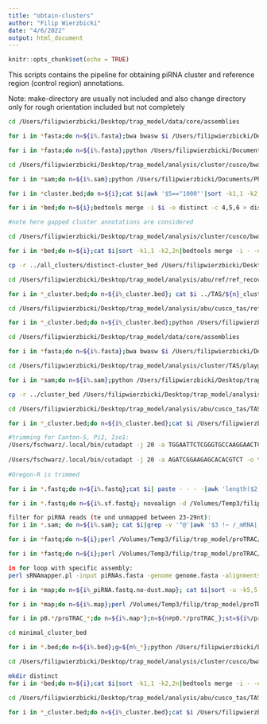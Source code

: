 ```yaml
---
title: "obtain-clusters"
author: "Filip Wierzbicki"
date: "4/6/2022"
output: html_document
---
```


```r
knitr::opts_chunk$set(echo = TRUE)
```

This scripts contains the pipeline for obtaining piRNA cluster and reference region (control region) annotations.

Note:
make-directory are usually not included and also change directory only for rough orientation included but not completely



```bash

cd /Users/filipwierzbicki/Desktop/trap_model/data/core/assemblies

for i in *fasta;do n=${i%.fasta};bwa bwasw $i /Users/filipwierzbicki/Desktop/AssembTech/cusco/resources/neighboring_flanks-mixed_240719.fasta > /Users/filipwierzbicki/Desktop/trap_model/analysis/cluster/cusco/bwasw/map/${n}.sam;done

for i in *fasta;do n=${i%.fasta};python /Users/filipwierzbicki/Documents/PhD_Project/Bioinformatics/cuscoquality-code/find-polyN.py --fasta $i > /Users/filipwierzbicki/Desktop/trap_model/analysis/cluster/cusco/bwasw/polyn/${n}.polyn;done

cd /Users/filipwierzbicki/Desktop/trap_model/analysis/cluster/cusco/bwasw/map

for i in *sam;do n=${i%.sam};python /Users/filipwierzbicki/Documents/PhD_Project/Bioinformatics/cuscoquality-code/cusco.py --sam $i --pic /Users/filipwierzbicki/Desktop/AssembTech/cusco/resources/mixed_flanks_mainChr_230719 --polyn ../polyn/${n}.polyn --output-cb ../cluster_bed/${n}_cluster.bed > ../cusco/${n}.cusco;done

for i in *cluster.bed;do n=${i};cat $i|awk '$5=="1000"'|sort -k1,1 -k2,2n > gapless/${n};done

for i in *bed;do n=${i};bedtools merge -i $i -o distinct -c 4,5,6 > distinct/${n};done
```



```bash

#note here gapped cluster annotations are considered 

cd /Users/filipwierzbicki/Desktop/trap_model/analysis/cluster/cusco/bwasw/cluster_bed

for i in *bed;do n=${i};cat $i|sort -k1,1 -k2,2n|bedtools merge -i - -o distinct -c 4,5,6 > ../all_clusters/distinct-cluster_bed/${n};done

cp -r ../all_clusters/distinct-cluster_bed /Users/filipwierzbicki/Desktop/trap_model/analysis/abu/ref/ref_recover/combine/gapped_cusco-distinct

cd /Users/filipwierzbicki/Desktop/trap_model/analysis/abu/ref/ref_recover/combine/gapped_cusco-distinct

for i in *_cluster.bed;do n=${i%_cluster.bed}; cat $i ../TAS/${n}_cluster.bed|sort -k1,1 -k2,2n|bedtools merge -i - -o distinct -c 4,5,6 > /Users/filipwierzbicki/Desktop/trap_model/analysis/abu/cusco_tas/ref_recover/combined-distinct/$i;done

cd /Users/filipwierzbicki/Desktop/trap_model/analysis/abu/cusco_tas/ref_recover/combined-distinct

for i in *_cluster.bed;do n=${i%_cluster.bed};python /Users/filipwierzbicki/Desktop/trap_model/scripts/reference_recover.py --clu $i --hel /Users/filipwierzbicki/Desktop/trap_model/analysis/abu/ref/ref_recover/helper_files/${n}_contigs.txt --polyn /Users/filipwierzbicki/Desktop/trap_model/analysis/abu/ref/ref_recover/polyn/${n}.polyn > ../ref_bed/${n}_ref.bed;done
```



```bash
cd /Users/filipwierzbicki/Desktop/trap_model/data/core/assemblies

for i in *fasta;do n=${i%.fasta};bwa bwasw $i /Users/filipwierzbicki/Desktop/trap_model/analysis/cluster/TAS/playground/first_genes/first_genes.fasta > /Users/filipwierzbicki/Desktop/trap_model/analysis/cluster/TAS/playground/first_genes/${n}.sam;done

cd /Users/filipwierzbicki/Desktop/trap_model/analysis/cluster/TAS/playground/first_genes/bwasw

for i in *sam;do n=${i%.sam};python /Users/filipwierzbicki/Desktop/trap_model/scripts/TAS_recover.py --sam $i --polyn ../polyn/${n}.polyn --fai ../fai/${n}.fasta.fai > ../cluster_bed/${n}_cluster.bed;done

cp -r ../cluster_bed /Users/filipwierzbicki/Desktop/trap_model/analysis/abu/cusco_tas/TAS_cluster_bed

cd /Users/filipwierzbicki/Desktop/trap_model/analysis/abu/cusco_tas/TAS_cluster_bed

for i in *_cluster.bed;do n=${i%_cluster.bed};cat $i /Users/filipwierzbicki/Desktop/trap_model/analysis/cluster/cusco/bwasw/cluster_bed/gapless/distinct/$i|sort -k1,1 -k2,2n|bedtools merge -i - -o distinct -c 4,5,6 > ../combined-distinct/$i;done
```




```bash
#trimming for Canton-S, Pi2, Iso1:
/Users/fschwarz/.local/bin/cutadapt -j 20 -a TGGAATTCTCGGGTGCCAAGGAACTCCAGTCACCATTTTATCTCGTATGC -o trimmed/Pi2.fastq Pi2.fastq
 
/Users/fschwarz/.local/bin/cutadapt -j 20 -a AGATCGGAAGAGCACACGTCT -o trimmed/DGRP-732.fastq DGRP-732.fastq
  
#Oregon-R is trimmed

for i in *.fastq;do n=${i%.fastq};cat $i| paste - - - -|awk 'length($2) >17 && length($2) <36'|tr "\t" "\n" > ../trim-sf/${n}.sf.fastq;done

for i in *.fastq;do n=${i%.sf.fastq}; novoalign -d /Volumes/Temp3/filip/trap_model/proTRAC/ref/dmel_all_RNA.nvi -f $i -F STDFQ -o SAM -o FullNW -r RANDOM > map/${n}.sam;done

filter for piRNA reads (te und unmapped between 23-29nt):
for i in *.sam; do n=${i%.sam}; cat $i|grep -v '^@'|awk '$3 !~ /_mRNA|_miRNA|_rRNA|_snRNA|_snoRNA|_tRNA/'|awk '{if ((22<length($10)) && (length($10)<30)) print $0}'|awk '{print "@" $1; print $10; print "+" $1; print $11}' > piRNAs/${n}_piRNA.fastq; done

for i in *fastq;do n=${i};perl /Volumes/Temp3/filip/trap_model/proTRAC/TBr2/TBr2_collapse.pl -i $i -o collapsed/${n};done

for i in *fastq;do n=${i};perl /Volumes/Temp3/filip/trap_model/proTRAC/TBr2/TBr2_duster.pl -i $i;done

in for loop with specific assembly: 
perl sRNAmapper.pl -input piRNAs.fasta -genome genome.fasta -alignments best

for i in *map;do n=${i%_piRNA.fastq.no-dust.map}; cat $i|sort -u -k5,5|awk '{print $1,$2,$3,$4,$6,$7,$5}'|uniq -u -f 6|awk '{print $1"\t"$2"\t"$3"\t"$4"\t"$7"\t"$5"\t"$6}'|sort -k 1,1 -k 2n,2 > unique_V2_sorted/${n}.map;done

for i in *map;do n=${i%.map};perl /Volumes/Temp3/filip/trap_model/proTRAC/proTRAC_2.4.4.pl -map $i -genome ../genomes/${n}.fasta -pdens 0.05 -pimin 23 -pimax 29 -1Tor10A 0.3 -clsize 5000 -clstrand 0.5;done

for i in p0.*/proTRAC_*;do n=${i%.map*};n=${n#p0.*/proTRAC_};st=${i%/proTRAC*};cat $i/clusters.gtf|awk -v a=$n '{print $1"\t"$4-1"\t"$5-1"\t"$12}'|sed 's/;//g' > minimal_cluster_bed/${n}_${st}.bed;done

cd minimal_cluster_bed

for i in *.bed;do n=${i%.bed};g=${n%_*};python /Users/filipwierzbicki/Desktop/trap_model/scripts/merge_proTRAC_clusters.py --bed $i --polyn ../../merge_annotations/polyn/${g}.polyn > ../cluster_bed/${n}_cluster.bed;done


```



```bash
cd /Users/filipwierzbicki/Desktop/trap_model/analysis/cluster/cusco/bwasw/cluster_bed

mkdir distinct
for i in *bed;do n=${i};cat $i|sort -k1,1 -k2,2n|bedtools merge -i - -o distinct -c 4,5,6 > distinct/${n};done

cd /Users/filipwierzbicki/Desktop/trap_model/analysis/abu/cusco_tas/TAS_cluster_bed

for i in *_cluster.bed;do n=${i%_cluster.bed};cat $i /Users/filipwierzbicki/Desktop/trap_model/analysis/cluster/cusco/bwasw/cluster_bed/distinct/$i|sort -k1,1 -k2,2n|bedtools merge -i - -o distinct -c 4,5,6 > ../gapped_combined-distinct/$i;done

```



